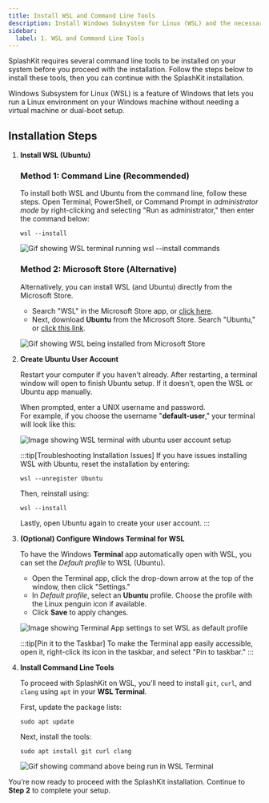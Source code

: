 ---
title: Install WSL and Command Line Tools
description: Install Windows Subsystem for Linux (WSL) and the necessary command line tools for SplashKit on Windows.
sidebar:
  label: 1. WSL and Command Line Tools
---


SplashKit requires several command line tools to be installed on your system before you proceed with the installation. Follow the steps below to install these tools, then you can continue with the SplashKit installation.

Windows Subsystem for Linux (WSL) is a feature of Windows that lets you run a Linux environment on your Windows machine without needing a virtual machine or dual-boot setup.

## Installation Steps

<Steps>

1. **Install WSL (Ubuntu)**

   ### Method 1: Command Line (Recommended)

   To install both WSL and Ubuntu from the command line, follow these steps. Open Terminal, PowerShell, or Command Prompt in *administrator mode* by right-clicking and selecting "Run as administrator," then enter the command below:

   ```shell
   wsl --install
   ```

   ![Gif showing WSL terminal running wsl --install commands](/gifs/windows/wsl-terminal.gif)

   ### Method 2: Microsoft Store (Alternative)

   Alternatively, you can install WSL (and Ubuntu) directly from the Microsoft Store.

   - Search "WSL" in the Microsoft Store app, or [click here](https://apps.microsoft.com/store/detail/9P9TQF7MRM4R).
   - Next, download **Ubuntu** from the Microsoft Store. Search "Ubuntu," or [click this link](https://apps.microsoft.com/store/detail/9PDXGNCFSCZV).

   ![Gif showing WSL being installed from Microsoft Store](/gifs/windows/install-wsl.gif)

2. **Create Ubuntu User Account**

   Restart your computer if you haven’t already. After restarting, a terminal window will open to finish Ubuntu setup. If it doesn’t, open the WSL or Ubuntu app manually.

   When prompted, enter a UNIX username and password.  
   For example, if you choose the username "**default-user**," your terminal will look like this:

   ![Image showing WSL terminal with ubuntu user account setup](/images/installation/windows/terminal-ubuntu-user-account.png)

   :::tip[Troubleshooting Installation Issues]
   If you have issues installing WSL with Ubuntu, reset the installation by entering:

   ```shell
   wsl --unregister Ubuntu
   ```

   Then, reinstall using:

   ```shell
   wsl --install
   ```

   Lastly, open Ubuntu again to create your user account.
   :::

3. **(Optional) Configure Windows Terminal for WSL**

   To have the Windows **Terminal** app automatically open with WSL, you can set the *Default profile* to WSL (Ubuntu).

   - Open the Terminal app, click the drop-down arrow at the top of the window, then click "Settings."
   - In *Default profile*, select an **Ubuntu** profile. Choose the profile with the Linux penguin icon if available.
   - Click **Save** to apply changes.

   ![Image showing Terminal App settings to set WSL as default profile](/images/installation/windows/windows-terminal-default-profile.png)

   :::tip[Pin it to the Taskbar]
   To make the Terminal app easily accessible, open it, right-click its icon in the taskbar, and select "Pin to taskbar."
   :::

4. **Install Command Line Tools**

   To proceed with SplashKit on WSL, you’ll need to install `git`, `curl`, and `clang` using `apt` in your **WSL Terminal**.

   First, update the package lists:

   ```shell
   sudo apt update
   ```

   Next, install the tools:

   ```shell
   sudo apt install git curl clang
   ```

   ![Gif showing command above being run in WSL Terminal](/gifs/windows/wsl-git-curl.gif)

</Steps>

You’re now ready to proceed with the SplashKit installation. Continue to **Step 2** to complete your setup.
